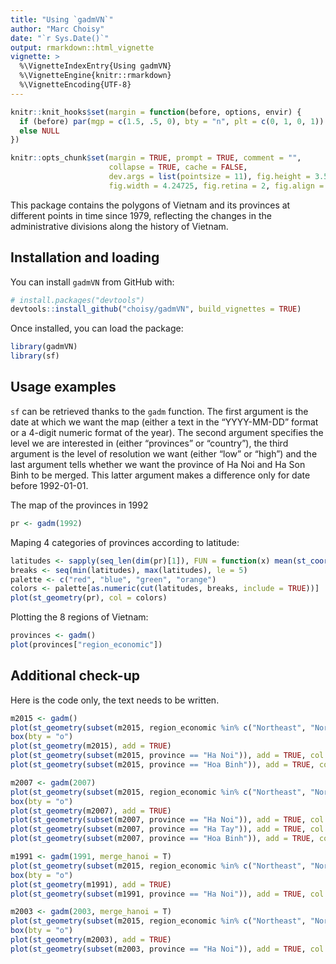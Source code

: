 ```yaml
---
title: "Using `gadmVN`"
author: "Marc Choisy"
date: "`r Sys.Date()`"
output: rmarkdown::html_vignette
vignette: >
  %\VignetteIndexEntry{Using gadmVN}
  %\VignetteEngine{knitr::rmarkdown}
  %\VignetteEncoding{UTF-8}
---
```


```r
knitr::knit_hooks$set(margin = function(before, options, envir) {
  if (before) par(mgp = c(1.5, .5, 0), bty = "n", plt = c(0, 1, 0, 1))
  else NULL
})

knitr::opts_chunk$set(margin = TRUE, prompt = TRUE, comment = "",
                      collapse = TRUE, cache = FALSE,
                      dev.args = list(pointsize = 11), fig.height = 3.5,
                      fig.width = 4.24725, fig.retina = 2, fig.align = "center")
```

This package contains the polygons of Vietnam and its provinces at different
points in time since 1979, reflecting the changes in the administrative
divisions along the history of Vietnam.

## Installation and loading

You can install `gadmVN` from GitHub with:

```r
# install.packages("devtools")
devtools::install_github("choisy/gadmVN", build_vignettes = TRUE)
```

Once installed, you can load the package:

```r
library(gadmVN)
library(sf)
```


## Usage examples

`sf` can be retrieved thanks to the `gadm` function. The 
first argument is the date at which we want the map (either a text in the
"YYYY-MM-DD" format or a 4-digit numeric format of the year). The second
argument specifies the level we are interested in (either "provinces" or
"country"), the third argument is the level of resolution we want (either "low"
or "high") and the last argument tells whether we want the province of Ha Noi
and Ha Son Binh to be merged. This latter argument makes a difference only for
date before 1992-01-01.

The map of the provinces in 1992

```r
pr <- gadm(1992)
```

Maping 4 categories of provinces according to latitude:

```r
latitudes <- sapply(seq_len(dim(pr)[1]), FUN = function(x) mean(st_coordinates(pr[x,])[, 2]))
breaks <- seq(min(latitudes), max(latitudes), le = 5)
palette <- c("red", "blue", "green", "orange")
colors <- palette[as.numeric(cut(latitudes, breaks, include = TRUE))]
plot(st_geometry(pr), col = colors)
```

Plotting the 8 regions of Vietnam:

```r
provinces <- gadm()
plot(provinces["region_economic"])
```

## Additional check-up

Here is the code only, the text needs to be written.

```r
m2015 <- gadm()
plot(st_geometry(subset(m2015, region_economic %in% c("Northeast", "Northwest", "Red River Delta"))))
box(bty = "o")
plot(st_geometry(m2015), add = TRUE)
plot(st_geometry(subset(m2015, province == "Ha Noi")), add = TRUE, col = "blue")
plot(st_geometry(subset(m2015, province == "Hoa Binh")), add = TRUE, col = "green")
```

```r
m2007 <- gadm(2007)
plot(st_geometry(subset(m2015, region_economic %in% c("Northeast", "Northwest", "Red River Delta"))))
box(bty = "o")
plot(st_geometry(m2007), add = TRUE)
plot(st_geometry(subset(m2007, province == "Ha Noi")), add = TRUE, col = "blue")
plot(st_geometry(subset(m2007, province == "Ha Tay")), add = TRUE, col = "yellow")
plot(st_geometry(subset(m2007, province == "Hoa Binh")), add = TRUE, col = "green")
```

```r
m1991 <- gadm(1991, merge_hanoi = T)
plot(st_geometry(subset(m2015, region_economic %in% c("Northeast", "Northwest", "Red River Delta"))))
box(bty = "o")
plot(st_geometry(m1991), add = TRUE)
plot(st_geometry(subset(m1991, province == "Ha Noi")), add = TRUE, col = "blue")
```

```r
m2003 <- gadm(2003, merge_hanoi = T)
plot(st_geometry(subset(m2015, region_economic %in% c("Northeast", "Northwest", "Red River Delta"))))
box(bty = "o")
plot(st_geometry(m2003), add = TRUE)
plot(st_geometry(subset(m2003, province == "Ha Noi")), add = TRUE, col = "blue")
```


